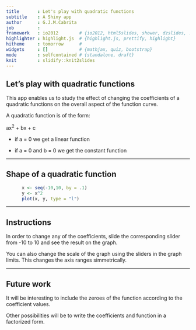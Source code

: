 ```yaml
---
title       : Let's play with quadratic functions
subtitle    : A Shiny app
author      : G.J.M.Cabrita
job         : 
framework   : io2012        # {io2012, html5slides, shower, dzslides, ...}
highlighter : highlight.js  # {highlight.js, prettify, highlight}
hitheme     : tomorrow      # 
widgets     : []            # {mathjax, quiz, bootstrap}
mode        : selfcontained # {standalone, draft}
knit        : slidify::knit2slides
---
```


## Let's play with quadratic functions

This app enables us to study the effect of changing the coefficients of a quadratic functions on the overall aspect of the function curve.

A quadratic function is of the form:

ax<sup>2</sup> + bx + c

* if a = 0 we get a linear function

* if a = 0 and b = 0 we get the constant function

--- 

## Shape of a quadratic function

```r
      x <- seq(-10,10, by = .1)
      y <- x^2
      plot(x, y, type = "l")

```

---

## Instructions

In order to change any of the coefficients, slide the corresponding slider from -10 to 10 and see the result on the graph.

You can also change the scale of the graph using the sliders in the graph limits. This changes the axis ranges simmetrically.

---

## Future work

It will be interesting to include the zeroes of the function according to the coefficient values.

Other possibilities will be to write the coefficients and function in a factorized form.




